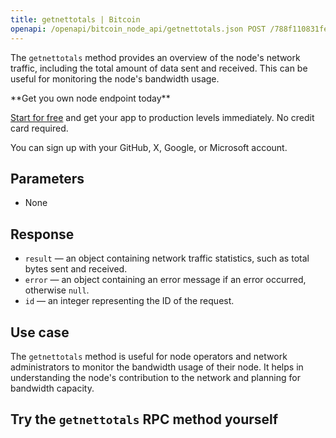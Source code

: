 ---
title: getnettotals | Bitcoin
openapi: /openapi/bitcoin_node_api/getnettotals.json POST /788f110831fe13808302bd79796d55e8
---

The `getnettotals` method provides an overview of the node's network traffic, including the total amount of data sent and received. This can be useful for monitoring the node's bandwidth usage.

<Check>
**Get you own node endpoint today**

[Start for free](https://console.chainstack.com/) and get your app to production levels immediately. No credit card required.

You can sign up with your GitHub, X, Google, or Microsoft account.
</Check>


## Parameters

* None

## Response

* `result` — an object containing network traffic statistics, such as total bytes sent and received.
* `error` — an object containing an error message if an error occurred, otherwise `null`.
* `id` — an integer representing the ID of the request.

## Use case

The `getnettotals` method is useful for node operators and network administrators to monitor the bandwidth usage of their node. It helps in understanding the node's contribution to the network and planning for bandwidth capacity.

## Try the `getnettotals` RPC method yourself